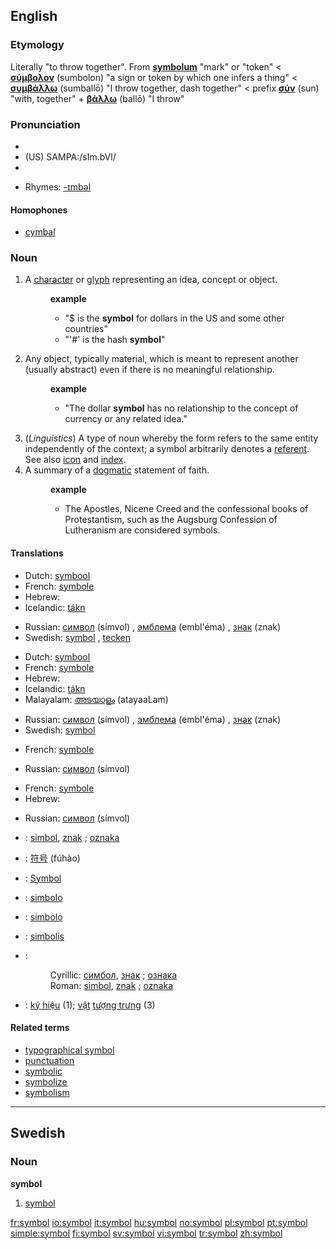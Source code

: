 {{see|Symbol}}
==English==

===Etymology===
Literally "to throw together". From {{LL.}} '''[[symbolum]]''' "mark" or "token" < {{AGr.}} '''[[σύμβολον]]''' (sumbolon) "a sign or token by which one infers a thing" < '''[[συμβάλλω]]''' (sumballō) "I throw together, dash together" < prefix '''[[σύν]]''' (sun) "with, together" + '''[[βάλλω]]''' (ballō) "I throw"

===Pronunciation===
* {{IPA|/sɪmbəɫ/}}
* (US) SAMPA:/sIm.bVl/
*{{audio|en-us-symbol.ogg|Audio (US)}}

* Rhymes: [[Rhymes:English:-ɪmbəl|-ɪmbəl]]

====Homophones====
* [[cymbal]]

===Noun===
{{en-noun}}

# A [[character]] or [[glyph]] representing an idea, concept or object.
#:'''example'''
#:*"$ is the '''symbol''' for dollars in the US and some other countries"
#:*"'#' is the hash '''symbol'''"
# Any object, typically material, which is meant to represent another (usually abstract) even if there is no meaningful relationship. 
#:'''example'''
#:*"The dollar '''symbol''' has no relationship to the concept of currency or any related idea."
# (''Linguistics'') A type of noun whereby the form refers to the same entity independently of the context; a symbol arbitrarily denotes a [[referent]]. See also [[icon]] and [[index]].
#A summary of a [[dogmatic]] statement of faith. 
#:'''example'''
#:*The Apostles, Nicene Creed and the confessional books of Protestantism, such as the Augsburg Confession of Lutheranism are considered symbols.

====Translations====
{{trans-top|a character or glyph}}
*Dutch: [[symbool]]
*French: [[symbole]] {{m}}
*Hebrew: {{he-translation|סמל|sémel}} {{m}}
*Icelandic: [[tákn]] {{n}}
{{trans-mid}}
*Russian: [[символ]] (símvol) {{m}}, [[эмблема]] (embl'éma) {{f}}, [[знак]] (znak) {{m}}
*Swedish: [[symbol#Swedish|symbol]] {{c}}, [[tecken]] {{n}}
{{trans-bottom}}

{{trans-top|an object meant to represent another}}
*Dutch: [[symbool]]
*French: [[symbole]] {{m}}
*Hebrew: {{he-translation|סמל|sémel}} {{m}}
*Icelandic: [[tákn]] {{n}}
*Malayalam: [[അടയാളം]] (atayaaLam)
{{trans-mid}}
*Russian: [[символ]] (símvol) {{m}}, [[эмблема]] (embl'éma) {{f}}, [[знак]] (znak) {{m}}
*Swedish: [[symbol#Swedish|symbol]] {{c}}
{{trans-bottom}}

{{trans-top|a type of noun}}
*French: [[symbole]] {{m}}
{{trans-mid}}
*Russian: [[символ]] (símvol) {{m}}
{{trans-bottom}}

{{trans-top|a summary of a dogmatic statement of faith}}
*French: [[symbole]] {{m}}
*Hebrew: {{he-translation|סממן|samemán}} {{m}}
{{trans-mid}}
*Russian: [[символ]] (símvol) {{m}}
{{trans-bottom}}

{{rfc-trans}}
*{{ttbc|Bosnian}}: [[simbol]], [[znak]] {{m}}; [[oznaka]] {{f}}
*{{ttbc|Chinese}}: [[符号]] (fúhào)
*{{ttbc|German}}: [[Symbol]] {{n}}
*{{ttbc|Ido}}: [[simbolo]]
*{{ttbc|Italian}}: [[simbolo]] {{m}}
*{{ttbc|Lithuanian}}: [[simbolis]] {{m}}
*{{ttbc|Serbian}}:
*:Cyrillic: [[симбол]], [[знак]] {{m}}; [[ознака]] {{f}}
*:Roman: [[simbol]], [[znak]] {{m}}; [[oznaka]] {{f}}
*{{ttbc|Vietnamese}}: [[ký hiệu]] (1); [[vật]] [[tượng trưng]] (3)

====Related terms====
*[[typographical symbol]]
*[[punctuation]]
*[[symbolic]]
*[[symbolize]]
*[[symbolism]]

----

==Swedish==

===Noun===
{{sv-noun-reg-r-c|2=symbole}}
'''symbol'''

#[[symbol#English|symbol]]

[[Category:Symbols| ]]

[[fr:symbol]]
[[io:symbol]]
[[it:symbol]]
[[hu:symbol]]
[[no:symbol]]
[[pl:symbol]]
[[pt:symbol]]
[[simple:symbol]]
[[fi:symbol]]
[[sv:symbol]]
[[vi:symbol]]
[[tr:symbol]]
[[zh:symbol]]